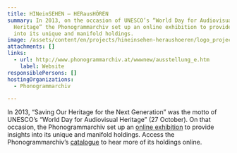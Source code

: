 ```yaml
---
title: HINeinSEHEN – HERausHÖREN
summary: In 2013, on the occasion of UNESCO’s “World Day for Audiovisual
  Heritage” the Phonogrammarchiv set up an online exhibition to provide insights
  into its unique and manifold holdings.
image: /assets/content/en/projects/hineinsehen-heraushoeren/logo_project_hinherhoeren_2000x1143px.png
attachments: []
links:
  - url: http://www.phonogrammarchiv.at/wwwnew/ausstellung_e.htm
    label: Website
responsiblePersons: []
hostingOrganizations:
  - Phonogrammarchiv

---
```

In 2013, “Saving Our Heritage for the Next Generation” was the motto of UNESCO’s “World Day for Audiovisual Heritage” (27 October). On that occasion, the Phonogrammarchiv set up an [online exhibition](http://www.phonogrammarchiv.at/wwwnew/ausstellung_e.htm) to provide insights into its unique and manifold holdings. Access the Phonogrammarchiv’s [catalogue](http://catalog.phonogrammarchiv.at/ui/miha/sessions.php?nurSuchformAktualisieren=&suchformAnker=&gList_1=&sortieren=signatur&untergruppen=J&synonyme=J&onlinemedia=ja) to hear more of its holdings online.